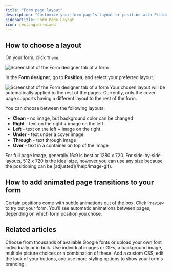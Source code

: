 ```yaml
---
title: "Form page layout"
description: "Customize your form page's layout or position with Fillout. Choose where you want to showcase a background image or opt for a clean layout."
sidebarTitle: Form Page Layout
icon: rectangles-mixed
---
```


## How to choose a layout

On your form, click `Theme`.

<Frame>
  <img src="/images/ply1.webp" alt="Screenshot of the Form designer tab of a form" />
</Frame>

In the **Form designer**, go to **Position**, and select your preferred layout.

<Frame>
  <img src="/images/ply2.webp" alt="Screenshot of the Form designer tab of a form" />
</Frame>

<Note>
  Your chosen layout will be automatically applied to the rest of the pages. Currently, only the cover page supports having a different layout to the rest of the form.
</Note>

You can choose between the following layouts:

- **Clean** - no image, but background color can be changed
- **Right** - text on the right \+ image on the left
- **Left** - text on the left \+ image on the right
- **Under** - text under a cover image
- **Through** - text through image
- **Over** - text in a container on top of the image

<Note>
  For full page image, generally 16:9 is best or 1280 x 720. For side-by-side layouts, 512 x 720 is the ideal size, however you can use any size because the positioning can be [adjusted](/help/image-gif).
</Note>

## How to add animated page transitions to your form

Certain positions come with subtle animations out of the box. Click `Preview` to try out your form. You’ll see automatic animations between pages, depending on which form position you chose.

## **Related articles**
<CardGroup cols={3}>
  <Card title="Change fonts" href="/help/form-fonts" icon="font-case" iconType="regular" color="#FFC738">
    Choose from thousands of available Google fonts or  upload your own font individually or in bulk.
  </Card>
  <Card title="Add images or GIFs" href="/help/image-gif" icon="image" iconType="regular" color="#FFC738">
    Use individual images or GIFs, a background image, multiple picture choices or a combination of these.
  </Card>
  <Card title="Advanced designer" href="/help/advanced-designer" icon="paintbrush-pencil" iconType="regular" color="#FFC738">
    Add a custom CSS, edit the look of your buttons, and use more styling options to show your form's branding.
  </Card>
</CardGroup>
